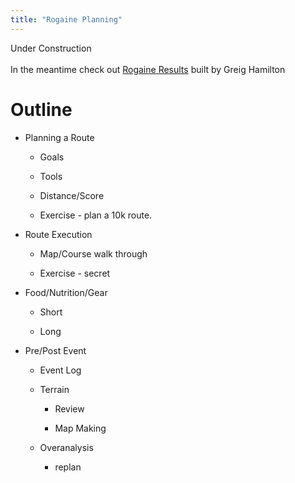 ```yaml
---
title: "Rogaine Planning"
---
```


Under Construction\
\
In the meantime check out [Rogaine Results](https://rogaine-results.com/){target="_blank"} built by Greig Hamilton

# Outline

-   Planning a Route

    -   Goals

    -   Tools

    -   Distance/Score

    -   Exercise - plan a 10k route.

-   Route Execution

    -   Map/Course walk through

    -   Exercise - secret

-   Food/Nutrition/Gear

    -   Short

    -   Long

-   Pre/Post Event

    -   Event Log

    -   Terrain

        -   Review

        -   Map Making

    -   Overanalysis

        -   replan

# 
